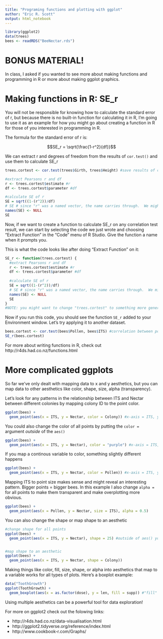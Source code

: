 ```yaml
---
title: "Programing functions and plotting with ggplot"
author: "Eric R. Scott"
output: html_notebook
---
```



```r
library(ggplot2)
data(trees)
bees <- readRDS("BeeNectar.rds")
```

# BONUS MATERIAL!

In class, I asked if you wanted to see more about making functions and programming in R or more about making ggplot graphics.

# Making functions in R: SE_r 
You will not be responsible for knowing how to calculate the standard error of r, but because there is no built-in function for calculating it in R, I'm going to use it as an example for how you might go about creating a function in R for those of you interested in programming in R.

The formula for the standard error of r is:

$$SE_r = \sqrt{\frac{1-r^2}{df}}$$

We can extract r and degrees of freedom from the results of `cor.test()` and use them to calculate SE_r
```r
trees.cortest <- cor.test(trees$Girth, trees$Height) #save results of cor.test()

#extract Pearsons r and df
r <- trees.cortest$estimate #r
df <- trees.cortest$parameter #df

#calculate SE of r
SE = sqrt((1-(r^2))/df)
# SE # since "r" was a named vector, the name carries through.  We might want to remove it, as it will be confusing
names(SE) <- NULL
SE
```

Now, if we want to create a function to calculate SE_r on any correlation test result, we can start by selecting the code we just wrote and choosing "Extract Function" in the "Code" menu of R Studio. Give the function a name when it prompts you.

This is what the code looks like after doing "Extract Function" on it:

```r
SE_r <- function(trees.cortest) {
  #extract Pearsons r and df
  r <- trees.cortest$estimate #r
  df <- trees.cortest$parameter #df
  
  #calculate SE of r
  SE = sqrt((1-(r^2))/df)
  # SE # since "r" was a named vector, the name carries through.  We might want to remove it, as it will be confusing
  names(SE) <- NULL
  SE
}
#NOTE: you might want to change "trees.cortest" to something more generic, but that's optional
```

Now if you run this code, you should see the function `SE_r` added to your Environment window.  Let's try applying it to another dataset.

```r
bees.cortest <- cor.test(bees$Pollen, bees$ITS) #correlation between pollen return and bee size
SE_r(bees.cortest)
```

For more about writing functions in R, check out http://r4ds.had.co.nz/functions.html


# More complicated ggplots

So far we've only dealt with mapping data to x and y aesthetics, but you can map data to other aesthetics like color, shape, size, alpha (transparency).

Let's look for any patterns in the relationship between ITS and Nectar between different colonies by mapping colony ID to the point color.
```r
ggplot(bees) +
  geom_point(aes(x = ITS, y = Nectar, color = Colony)) #x-axis = ITS, y-axis = Nectar, color = Colony ID
```
You could also change the color of all points by putting the `color = ` argument *outside* of the `aes()`
```r
ggplot(bees) +
  geom_point(aes(x = ITS, y = Nectar), color = "purple") #x-axis = ITS, y-axis = Nectar, color = Colony ID
```
If you map a continous variable to color, something slightly different happens

```r
ggplot(bees) +
  geom_point(aes(x = ITS, y = Nectar, color = Pollen)) #x-axis = ITS, y-axis = Nectar, color = Colony ID
```

Mapping ITS to point size makes sense and might reveal an interesting pattern.  Bigger points = bigger bees.  In this example I also change `alpha =` for all points to make them transparent and make overplotting more obvious.
```r
ggplot(bees) +
  geom_point(aes(x = Pollen, y = Nectar, size = ITS), alpha = 0.5)
```

You can also change the shape or map shape to an aesthetic
```r
#change shape for all points
ggplot(bees) +
  geom_point(aes(x = ITS, y = Nectar), shape = 25) #outside of aes() you can give shape =  a number to change the shape.  There are 25 shapes available in R.


#map shape to an aesthetic
ggplot(bees) +
  geom_point(aes(x = ITS, y = Nectar, shape = Colony))
```


Making things like color, fill, size, shape, or alpha into aesthetics that map to a variable works for all types of plots.  Here's a boxplot example:
```r
data("ToothGrowth")
ggplot(ToothGrowth) +
  geom_boxplot(aes(x = as.factor(dose), y = len, fill = supp)) #"fill" is the inside of the boxplot box, the inside of some shapes, and the inside of bars in barplots.  In these cases "color" is the outline.
```
Using multiple aesthetics can be a powerful tool for data exploration!


For more on ggplot2 check out the folowing links:

 - http://r4ds.had.co.nz/data-visualisation.html
 - http://ggplot2.tidyverse.org/reference/index.html
 - http://www.cookbook-r.com/Graphs/
